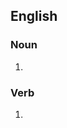 {{also|shadowbox|shadow box}}

==English==

===Noun===
{{en-noun}}

# {{alternative form of|en|shadowbox}}

===Verb===
{{en-verb}}

# {{alternative form of|en|shadowbox}}